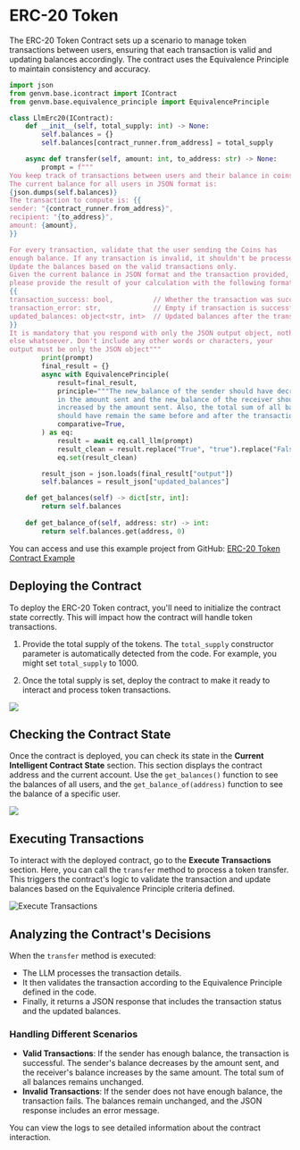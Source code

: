 # ERC-20 Token

The ERC-20 Token Contract sets up a scenario to manage token transactions between users, ensuring that each transaction is valid and updating balances accordingly. The contract uses the Equivalence Principle to maintain consistency and accuracy.

```python filename="llmErc20" copy
import json
from genvm.base.icontract import IContract
from genvm.base.equivalence_principle import EquivalencePrinciple

class LlmErc20(IContract):
    def __init__(self, total_supply: int) -> None:
        self.balances = {}
        self.balances[contract_runner.from_address] = total_supply

    async def transfer(self, amount: int, to_address: str) -> None:
        prompt = f"""
You keep track of transactions between users and their balance in coins. 
The current balance for all users in JSON format is:
{json.dumps(self.balances)}
The transaction to compute is: {{
sender: "{contract_runner.from_address}",
recipient: "{to_address}",
amount: {amount},
}}

For every transaction, validate that the user sending the Coins has 
enough balance. If any transaction is invalid, it shouldn't be processed. 
Update the balances based on the valid transactions only.
Given the current balance in JSON format and the transaction provided, 
please provide the result of your calculation with the following format:
{{
transaction_success: bool,          // Whether the transaction was successful
transaction_error: str,             // Empty if transaction is successful
updated_balances: object<str, int>  // Updated balances after the transaction
}}
It is mandatory that you respond with only the JSON output object, nothing 
else whatsoever. Don't include any other words or characters, your 
output must be only the JSON object"""
        print(prompt)
        final_result = {}
        async with EquivalencePrinciple(
            result=final_result,
            principle="""The new_balance of the sender should have decreased 
            in the amount sent and the new_balance of the receiver should have
            increased by the amount sent. Also, the total sum of all balances
            should have remain the same before and after the transaction""",
            comparative=True,
        ) as eq:
            result = await eq.call_llm(prompt)
            result_clean = result.replace("True", "true").replace("False", "false")
            eq.set(result_clean)

        result_json = json.loads(final_result["output"])
        self.balances = result_json["updated_balances"]

    def get_balances(self) -> dict[str, int]:
        return self.balances
    
    def get_balance_of(self, address: str) -> int:
        return self.balances.get(address, 0)
```

You can access and use this example project from GitHub: [ERC-20 Token Contract Example](https://github.com/yeagerai/genlayer-simulator/blob/main/examples/contracts/llm_erc20.py)

## Deploying the Contract

To deploy the ERC-20 Token contract, you'll need to initialize the contract state correctly. This will impact how the contract will handle token transactions.

1. Provide the total supply of the tokens. The `total_supply` constructor parameter is automatically detected from the code. For example, you might set `total_supply` to 1000.

2. Once the total supply is set, deploy the contract to make it ready to interact and process token transactions.


<Image src="/erc-token-deploy.png" width={700} height={700} />

## Checking the Contract State

Once the contract is deployed, you can check its state in the **Current Intelligent Contract State** section. This section displays the contract address and the current account. Use the `get_balances()` function to see the balances of all users, and the `get_balance_of(address)` function to see the balance of a specific user.

<Image src="/erc-token-contract-state.png" width={500} height={500} />

## Executing Transactions

To interact with the deployed contract, go to the **Execute Transactions** section. Here, you can call the `transfer` method to process a token transfer. This triggers the contract's logic to validate the transaction and update balances based on the Equivalence Principle criteria defined.

<Image src="/erc-token-execute-transaction.png" alt="Execute Transactions" width={500} height={500} />

## Analyzing the Contract's Decisions

When the `transfer` method is executed:

- The LLM processes the transaction details.
- It then validates the transaction according to the Equivalence Principle defined in the code.
- Finally, it returns a JSON response that includes the transaction status and the updated balances.

### Handling Different Scenarios

- **Valid Transactions**: If the sender has enough balance, the transaction is successful. The sender's balance decreases by the amount sent, and the receiver's balance increases by the same amount. The total sum of all balances remains unchanged.
- **Invalid Transactions**: If the sender does not have enough balance, the transaction fails. The balances remain unchanged, and the JSON response includes an error message.

You can view the logs to see detailed information about the contract interaction.